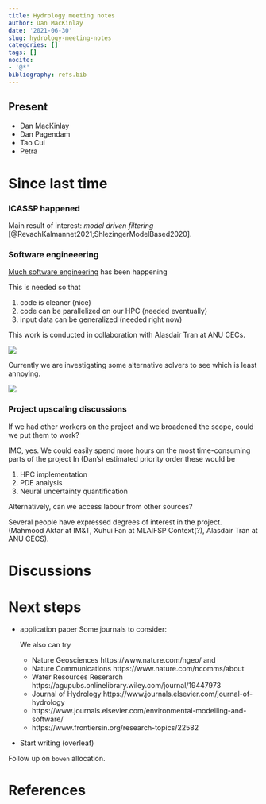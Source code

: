 ```yaml
---
title: Hydrology meeting notes
author: Dan MacKinlay
date: '2021-06-30'
slug: hydrology-meeting-notes
categories: []
tags: []
nocite:
- '@*'
bibliography: refs.bib
---
```


## Present

* Dan MacKinlay
* Dan Pagendam
* Tao Cui
* Petra

# Since last time

### ICASSP happened

Main result of interest:
_model driven filtering_ [@RevachKalmannet2021;ShlezingerModelBased2020].

### Software engineeering

[Much software engineering](https://github.com/alasdairtran/fourierflow/blob/main/fourierflow/datastores/synthetic/ns_2d.py) has been happening

This is needed so that 

1. code is cleaner (nice)
2. code can be parallelized on our HPC (needed eventually)
3. input data can be generalized (needed right now)

This work is conducted in collaboration with Alasdair Tran at ANU CECs. 

![](./pytorch_upgrade_chat.png)

Currently we are investigating some alternative solvers to see which is least annoying. 

![](./PDE_solvers.png)


### Project upscaling discussions

If we had other workers on the project and we broadened the scope, could we put them to work?

IMO, yes.
We could easily spend more hours on the most time-consuming parts of the project
In (Dan's) estimated priority order these would be

1. HPC implementation
2. PDE analysis
3. Neural uncertainty quantification

Alternatively, can we access labour from other sources?

Several people have expressed degrees of interest in the project.
(Mahmood Aktar at IM&T, Xuhui Fan at MLAIFSP Context(?), Alasdair Tran at ANU CECS). 

# Discussions



# Next steps

* application paper 
  Some journals to consider:

 
  We also can try 

  * Nature Geosciences https://www.nature.com/ngeo/ and
  * Nature Communications https://www.nature.com/ncomms/about
  * Water Resources Reserarch https://agupubs.onlinelibrary.wiley.com/journal/19447973
  * Journal of Hydrology https://www.journals.elsevier.com/journal-of-hydrology
  * https://www.journals.elsevier.com/environmental-modelling-and-software/
  * https://www.frontiersin.org/research-topics/22582

* Start writing (overleaf)

Follow up on `bowen` allocation.

# References

::: {#refs}
:::

